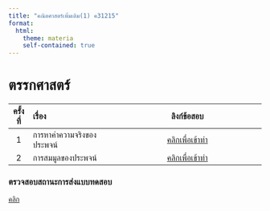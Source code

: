 ```yaml
---
title: "คณิตศาสตร์เพิ่มเติม(1) ค31215"
format: 
  html: 
    theme: materia
    self-contained: true
---
```


# ตรรกศาสตร์

| ครั้งที่ | เรื่อง                    |                 ลิงก์ข้อสอบ                  |
|:----:|:------------------------|:-----------------------------------------:|
|  1   | การหาค่าความจริงของประพจน์ |   [คลิกเพื่อเข้าทำ](quiz_logic.qmd)   |
|  2   | การสมมูลของประพจน์        | [คลิกเพื่อเข้าทำ](quiz_logic2-protected.html) |

### ตรวจสอบสถานะการส่งแบบทดสอบ
[คลิก](https://script.google.com/macros/s/AKfycbwqqoGTBz52VrgJSFP8iDkJOUaFnheO9nyLm1FaJrKZ71wGtNvm1GwPuPkqIh3p6Oz2/exec)
```{=html}
<!--
 | [🧾]{onclick="alert('อดทนรอกันอีกสักนิดนะครับ 🤭')"} |
-->
```
